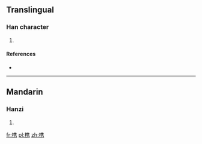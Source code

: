 {{also|檇}}
==Translingual==

===Han character===
{{Han char|rn=75|rad=木|as=10|sn=14|four=|canj=DOGS,XDOGS}}

# {{defn|Han|sort=木10}}

====References====
* {{Han ref|kx=0546.251|hdz=21264.120|uh=69DC|ud=27100}}

----

==Mandarin==

===Hanzi===
{{cmn-hanzi|pin=[[zuì]] ([[zui4]])|wg=tsui<sup>4</sup>}}

# {{defn|lang=cmn|sort=木10}}

[[fr:槜]]
[[pl:槜]]
[[zh:槜]]